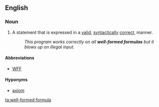 ==English==

===Noun===
{{en-noun|pl2=well-formed formulae}}
{{wikipedia}}

# A statement that is expressed in a [[valid]], [[syntactically]] [[correct]], manner.
#: ''This program works correctly on all '''well-formed formulas''' but it blows up on illegal input.''

====Abbreviations====
* [[WFF]]

====Hyponyms====
* [[axiom]]

[[ta:well-formed formula]]